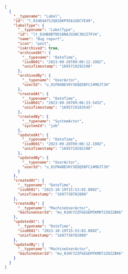 ```json
[
  {
    "__typename": "Label",
    "id": "l_01HD4A7SJQ81DKP95A1GDCYE49",
    "labelType": {
      "__typename": "LabelType",
      "id": "lt_01HB8BTN5S8NAJGSNC3NJZ7FV4",
      "name": "Bug report",
      "icon": "pest",
      "isArchived": true,
      "archivedAt": {
        "__typename": "DateTime",
        "iso8601": "2023-09-26T09:08:12.198Z",
        "unixTimestamp": "1695719292198"
      },
      "archivedBy": {
        "__typename": "UserActor",
        "userId": "u_01FN4BEVKY3EQQ5BFC24M8JTJH"
      },
      "createdAt": {
        "__typename": "DateTime",
        "iso8601": "2023-09-26T09:06:23.545Z",
        "unixTimestamp": "1695719183545"
      },
      "createdBy": {
        "__typename": "SystemActor",
        "systemId": "job"
      },
      "updatedAt": {
        "__typename": "DateTime",
        "iso8601": "2023-09-26T09:08:12.198Z",
        "unixTimestamp": "1695719292198"
      },
      "updatedBy": {
        "__typename": "UserActor",
        "userId": "u_01FN4BEVKY3EQQ5BFC24M8JTJH"
      }
    },
    "createdAt": {
      "__typename": "DateTime",
      "iso8601": "2023-10-19T15:53:02.808Z",
      "unixTimestamp": "1697730782808"
    },
    "createdBy": {
      "__typename": "MachineUserActor",
      "machineUserId": "mu_01HCYZZFGEGEMTKM0T2Z8Z2BK6"
    },
    "updatedAt": {
      "__typename": "DateTime",
      "iso8601": "2023-10-19T15:53:02.808Z",
      "unixTimestamp": "1697730782808"
    },
    "updatedBy": {
      "__typename": "MachineUserActor",
      "machineUserId": "mu_01HCYZZFGEGEMTKM0T2Z8Z2BK6"
    }
  }
]
```
